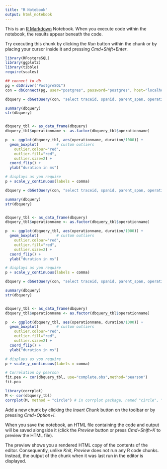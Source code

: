```yaml
---
title: "R Notebook"
output: html_notebook
---
```


This is an [R Markdown](http://rmarkdown.rstudio.com) Notebook. When you execute code within the notebook, the results appear beneath the code. 

Try executing this chunk by clicking the *Run* button within the chunk or by placing your cursor inside it and pressing *Cmd+Shift+Enter*. 

```r
library(RPostgreSQL)
library(ggplot2)
library(tibble)
require(scales)

## connect to db
pg = dbDriver("PostgreSQL")
con = dbConnect(pg, user="postgres", password="postgres", host="localhost", port=5432, dbname="postgres")

```

```r

dbquery = dbGetQuery(con, "select traceid, spanid, parent_span, operationname, duration, starttimemillis, anomaly, root_cause, scenario from spans where scenario = 'lock'")

summary(dbquery)
str(dbquery)


dbquery_tbl <- as_data_frame(dbquery)
dbquery_tbl$operationname <- as.factor(dbquery_tbl$operationname)

p  <- ggplot(dbquery_tbl, aes(operationname, duration/1000)) +
  geom_boxplot(        # custom outliers
    outlier.colour="red",
    outlier.fill="red",
    outlier.size=2) +
  coord_flip() +
  ylab("duration in ms") 

# displays as you require
p + scale_y_continuous(labels = comma)
```

```r
dbquery = dbGetQuery(con, "select traceid, spanid, parent_span, operationname, duration, starttimemillis, anomaly, root_cause, scenario from spans where scenario = 'cache_miss'")

summary(dbquery)
str(dbquery)


dbquery_tbl <- as_data_frame(dbquery)
dbquery_tbl$operationname <- as.factor(dbquery_tbl$operationname)

p  <- ggplot(dbquery_tbl, aes(operationname, duration/1000)) +
  geom_boxplot(        # custom outliers
    outlier.colour="red",
    outlier.fill="red",
    outlier.size=2) +
  coord_flip() +
  ylab("duration in ms") 

# displays as you require
p + scale_y_continuous(labels = comma)
```

```r
dbquery = dbGetQuery(con, "select traceid, spanid, parent_span, operationname, duration, starttimemillis, anomaly, root_cause, scenario from spans where scenario = 'conn-pool'")

summary(dbquery)
str(dbquery)


dbquery_tbl <- as_data_frame(dbquery)
dbquery_tbl$operationname <- as.factor(dbquery_tbl$operationname)

p  <- ggplot(dbquery_tbl, aes(operationname, duration/1000)) +
  geom_boxplot(        # custom outliers
    outlier.colour="red",
    outlier.fill="red",
    outlier.size=2) +
  coord_flip() +
  ylab("duration in ms") 

# displays as you require
p + scale_y_continuous(labels = comma)
```
```r
# Correlation by pearson
fit.pea <- cor(dbquery_tbl, use="complete.obs",method="pearson")
fit.pea

library(corrplot)
M <- cor(dbquery_tbl)
corrplot(M, method = "circle") # in corrplot package, named "circle", "square", "ellipse", "number", "shade", "color", "pie".
```

Add a new chunk by clicking the *Insert Chunk* button on the toolbar or by pressing *Cmd+Option+I*.

When you save the notebook, an HTML file containing the code and output will be saved alongside it (click the *Preview* button or press *Cmd+Shift+K* to preview the HTML file). 

The preview shows you a rendered HTML copy of the contents of the editor. Consequently, unlike *Knit*, *Preview* does not run any R code chunks. Instead, the output of the chunk when it was last run in the editor is displayed.

